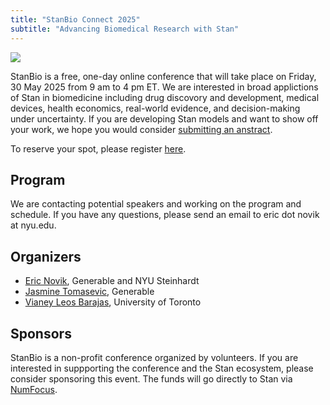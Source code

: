 ```yaml
---
title: "StanBio Connect 2025"
subtitle: "Advancing Biomedical Research with Stan"
---
```


![](stanbio.png){fig-align="center"}

StanBio is a free, one-day online conference that will take place on Friday, 30 May 2025 from 9 am to 4 pm ET. We are interested in broad applictions of Stan in biomedicine including drug discovory and development, medical devices, health economics, real-world evidence, and decision-making under uncertainty. If you are developing Stan models and want to show off your work, we hope you would consider [submitting an anstract](https://bit.ly/stanbio2025-abstract).

To reserve your spot, please register [here](https://bit.ly/stanbio2025).

## Program

We are contacting potential speakers and working on the program and schedule. If you have any questions, please send an email to eric dot novik at nyu.edu.

## Organizers

-   [Eric Novik](https://www.linkedin.com/in/enovik/), Generable and NYU Steinhardt
-   [Jasmine Tomasevic](https://www.linkedin.com/in/jasminetomasevic/), Generable
-   [Vianey Leos Barajas](https://www.statistics.utoronto.ca/people/directories/all-faculty/vianey-leos-barajas), University of Toronto

## Sponsors

StanBio is a non-profit conference organized by volunteers. If you are interested in suppporting the conference and the Stan ecosystem, please consider sponsoring this event. The funds will go directly to Stan via [NumFocus](https://numfocus.org/project/stan).
